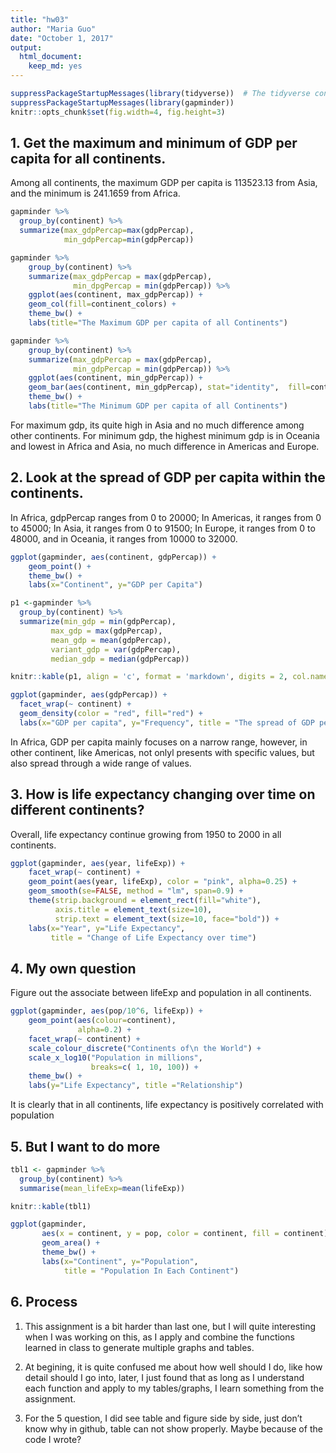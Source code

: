 ```yaml
---
title: "hw03"
author: "Maria Guo"
date: "October 1, 2017"
output: 
  html_document: 
    keep_md: yes
---
```

```r
suppressPackageStartupMessages(library(tidyverse))  # The tidyverse contains ggplot2!
suppressPackageStartupMessages(library(gapminder))
knitr::opts_chunk$set(fig.width=4, fig.height=3)
```

## 1. Get the maximum and minimum of GDP per capita for all continents.

Among all continents, the maximum GDP per capita is 113523.13 from Asia, and the minimum is 241.1659 from Africa.
```r
gapminder %>%
  group_by(continent) %>% 
  summarize(max_gdpPercap=max(gdpPercap), 
            min_gdpPercap=min(gdpPercap))
```



```r
gapminder %>%
    group_by(continent) %>% 
    summarize(max_gdpPercap = max(gdpPercap),
              min_dpgPercap = min(gdpPercap)) %>%
    ggplot(aes(continent, max_gdpPercap)) +
    geom_col(fill=continent_colors) +
    theme_bw() +
    labs(title="The Maximum GDP per capita of all Continents")
```

```r
gapminder %>%
    group_by(continent) %>% 
    summarize(max_gdpPercap = max(gdpPercap),
              min_gdpPercap = min(gdpPercap)) %>%
    ggplot(aes(continent, min_gdpPercap)) +
    geom_bar(aes(continent, min_gdpPercap), stat="identity",  fill=continent_colors) +
    theme_bw() +
    labs(title="The Minimum GDP per capita of all Continents")
```
For maximum gdp, its quite high in Asia and no much difference among other continents. For minimum gdp, the highest minimum gdp is in Oceania and lowest in Africa and Asia, no much difference in Americas and Europe.


## 2. Look at the spread of GDP per capita within the continents.

In Africa, gdpPercap ranges from 0 to 20000; In Americas, it ranges from 0 to 45000; In Asia, it ranges from 0 to 91500; In Europe, it ranges from 0 to 48000, and in Oceania, it ranges from 10000 to 32000.

```r
ggplot(gapminder, aes(continent, gdpPercap)) +
    geom_point() +
    theme_bw() +
    labs(x="Continent", y="GDP per Capita")
```


```r
p1 <-gapminder %>% 
  group_by(continent) %>%
  summarize(min_gdp = min(gdpPercap),
         max_gdp = max(gdpPercap),
         mean_gdp = mean(gdpPercap), 
         variant_gdp = var(gdpPercap), 
         median_gdp = median(gdpPercap))

knitr::kable(p1, align = 'c', format = 'markdown', digits = 2, col.names = c("Continent", "Min GDP per cap", "Max GDP per cap", "Mean", "Variant", "Median"))
```

```r
ggplot(gapminder, aes(gdpPercap)) +
  facet_wrap(~ continent) +
  geom_density(color = "red", fill="red") +
  labs(x="GDP per capita", y="Frequency", title = "The spread of GDP per capita in each continent")
```
In Africa, GDP per capita mainly focuses on a narrow range, however, in other continent, like Americas, not onlyl presents with specific values, but also spread through a wide range of values.




## 3. How is life expectancy changing over time on different continents?

Overall, life expectancy continue growing from 1950 to 2000 in all continents.

```r
ggplot(gapminder, aes(year, lifeExp)) +
    facet_wrap(~ continent) +
    geom_point(aes(year, lifeExp), color = "pink", alpha=0.25) +
    geom_smooth(se=FALSE, method = "lm", span=0.9) +
    theme(strip.background = element_rect(fill="white"),
          axis.title = element_text(size=10),
          strip.text = element_text(size=10, face="bold")) + 
    labs(x="Year", y="Life Expectancy", 
         title = "Change of Life Expectancy over time")
```

## 4. My own question

Figure out the associate between lifeExp and population in all continents.

```r
ggplot(gapminder, aes(pop/10^6, lifeExp)) +
    geom_point(aes(colour=continent),
               alpha=0.2) +
    facet_wrap(~ continent) +
    scale_colour_discrete("Continents of\n the World") +
    scale_x_log10("Population in millions",
                  breaks=c( 1, 10, 100)) +
    theme_bw() +
    labs(y="Life Expectancy", title ="Relationship")
```

It is clearly that in all continents, life expectancy is positively correlated with population



## 5. But I want to do more

```r
tbl1 <- gapminder %>% 
  group_by(continent) %>% 
  summarise(mean_lifeExp=mean(lifeExp)) 

knitr::kable(tbl1) 

ggplot(gapminder, 
       aes(x = continent, y = pop, color = continent, fill = continent)) +
       geom_area() + 
       theme_bw() +
       labs(x="Continent", y="Population", 
            title = "Population In Each Continent")
```



## 6. Process

1. This assignment is a bit harder than last one, but I will quite interesting when I was working on this, as I apply and combine the functions learned in class to generate multiple graphs and tables.

2. At begining, it is quite confused me about how well should I do, like how detail should I go into, later, I just found that as long as I understand each function and apply to my tables/graphs, I learn something from the assignment.

3. For the 5 question, I did see table and figure side by side, just don't know why in github, table can not show properly. Maybe because of the code I wrote?
